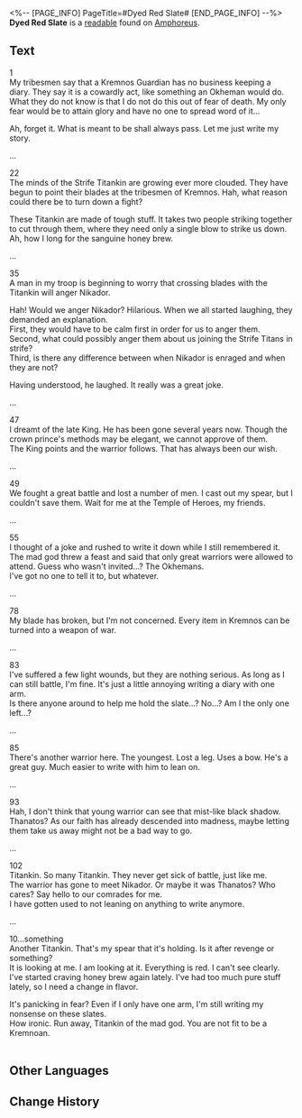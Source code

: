 <%-- [PAGE_INFO]
PageTitle=#Dyed Red Slate#
[END_PAGE_INFO] --%>
{{Readable Infobox
|id           = 470
|partIds      = 190781
|title        = 
|image        = Item Dyed Red Slate.png
|world        = Amphoreus
|parts        = 1
|author       = <!--to be added-->
|description  = A fragmented narrative discovered on the outskirts of Castrum Kremnos. It tells of how a heroic Kremnos Guardian met their end in battle.
|part1        = Dyed Red Slate
|source1      = {{cx|Source missing}}
|characters   = Nikador; Thanatos
|factions     = 
}}
'''Dyed Red Slate''' is a [[readable]] found on [[Amphoreus]].
<!--
==Location==
{{Map Embed|<map name>|<marker id>}}
-->
==Text==
1<br />
My tribesmen say that a Kremnos Guardian has no business keeping a diary. They say it is a cowardly act, like something an Okheman would do.<br />
What they do not know is that I do not do this out of fear of death. My only fear would be to attain glory and have no one to spread word of it...

Ah, forget it. What is meant to be shall always pass. Let me just write my story.

...

22<br />
The minds of the Strife Titankin are growing ever more clouded. They have begun to point their blades at the tribesmen of Kremnos. Hah, what reason could there be to turn down a fight?

These Titankin are made of tough stuff. It takes two people striking together to cut through them, where they need only a single blow to strike us down.<br />
Ah, how I long for the sanguine honey brew.

...

35<br />
A man in my troop is beginning to worry that crossing blades with the Titankin will anger Nikador.

Hah! Would we anger Nikador? Hilarious. When we all started laughing, they demanded an explanation.<br />
First, they would have to be calm first in order for us to anger them.<br />
Second, what could possibly anger them about us joining the Strife Titans in strife?<br />
Third, is there any difference between when Nikador is enraged and when they are not?

Having understood, he laughed. It really was a great joke.

...

47<br />
I dreamt of the late King. He has been gone several years now. Though the crown prince's methods may be elegant, we cannot approve of them.<br />
The King points and the warrior follows. That has always been our wish.

...

49<br />
We fought a great battle and lost a number of men. I cast out my spear, but I couldn't save them. Wait for me at the Temple of Heroes, my friends.

...

55<br />
I thought of a joke and rushed to write it down while I still remembered it.<br />
The mad god threw a feast and said that only great warriors were allowed to attend. Guess who wasn't invited...? The Okhemans.<br />
I've got no one to tell it to, but whatever.

...

78<br />
My blade has broken, but I'm not concerned. Every item in Kremnos can be turned into a weapon of war.

...

83<br />
I've suffered a few light wounds, but they are nothing serious. As long as I can still battle, I'm fine. It's just a little annoying writing a diary with one arm.<br />
Is there anyone around to help me hold the slate...? No...? Am I the only one left...?

...

85<br />
There's another warrior here. The youngest. Lost a leg. Uses a bow. He's a great guy. Much easier to write with him to lean on.

...

93<br />
Hah, I don't think that young warrior can see that mist-like black shadow.<br />
Thanatos? As our faith has already descended into madness, maybe letting them take us away might not be a bad way to go.

...

102<br />
Titankin. So many Titankin. They never get sick of battle, just like me.<br />
The warrior has gone to meet Nikador. Or maybe it was Thanatos? Who cares? Say hello to our comrades for me.<br />
I have gotten used to not leaning on anything to write anymore.

...

10...something<br />
Another Titankin. That's my spear that it's holding. Is it after revenge or something?<br />
It is looking at me. I am looking at it. Everything is red. I can't see clearly.<br />
I've started craving honey brew again lately. I've had too much pure stuff lately, so I need a change in flavor.

It's panicking in fear? Even if I only have one arm, I'm still writing my nonsense on these slates.<br />
How ironic. Run away, Titankin of the mad god. You are not fit to be a Kremnoan.<br />
'''{{Size|36|Strife}}'''<br />
'''{{Size|36|Honor}}'''

<!--
==Trivia==
* 
-->
==Other Languages==
{{Other Languages
|en   = Dyed Red Slate
|zhs  = 染红的石板
|zht  = 染紅的石板
|ja   = 赤く染まった石板
|ko   = 붉게 물든 석판
|es   = Losa teñida de rojo
|fr   = Tablette rouge
|ru   = Окроплённые кровью скрижали
|th   = แผ่นหินที่ย้อมสีแดง
|vi   = Phiến Đá Nhuốm Đỏ
|de   = Rot gefärbte Tafel
|id   = Prasasti Berwarna Merah
|pt   = Placa Vermelha Tingida
}}

==Change History==
{{Change History|3.0}}